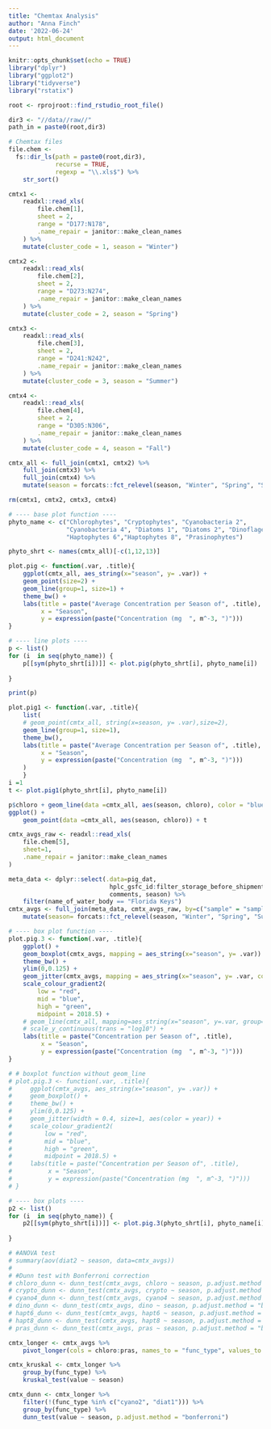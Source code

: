 ```yaml
---
title: "Chemtax Analysis"
author: "Anna Finch"
date: '2022-06-24'
output: html_document
---
```


```r
knitr::opts_chunk$set(echo = TRUE)
library("dplyr")
library("ggplot2")
library("tidyverse")
library("rstatix")

root <- rprojroot::find_rstudio_root_file()

```

```r
dir3 <- "//data//raw//"
path_in = paste0(root,dir3)

# Chemtax files
file.chem <-
  fs::dir_ls(path = paste0(root,dir3),
             recurse = TRUE,
             regexp = "\\.xls$") %>% 
    str_sort()
```


```r
cmtx1 <-
    readxl::read_xls(
        file.chem[1],
        sheet = 2,
        range = "D177:N178",
        .name_repair = janitor::make_clean_names
    ) %>%
    mutate(cluster_code = 1, season = "Winter")

cmtx2 <-
    readxl::read_xls(
        file.chem[2],
        sheet = 2,
        range = "D273:N274",
        .name_repair = janitor::make_clean_names
    ) %>%
    mutate(cluster_code = 2, season = "Spring")

cmtx3 <-
    readxl::read_xls(
        file.chem[3],
        sheet = 2,
        range = "D241:N242",
        .name_repair = janitor::make_clean_names
    ) %>%
    mutate(cluster_code = 3, season = "Summer")

cmtx4 <-
    readxl::read_xls(
        file.chem[4],
        sheet = 2,
        range = "D305:N306",
        .name_repair = janitor::make_clean_names
    ) %>%
    mutate(cluster_code = 4, season = "Fall")

cmtx_all <- full_join(cmtx1, cmtx2) %>%
    full_join(cmtx3) %>%
    full_join(cmtx4) %>%
    mutate(season = forcats::fct_relevel(season, "Winter", "Spring", "Summer", "Fall"))

rm(cmtx1, cmtx2, cmtx3, cmtx4)
```

```r
# ---- base plot function ----
phyto_name <- c("Chlorophytes", "Cryptophytes", "Cyanobacteria 2", 
                "Cyanobacteria 4", "Diatoms 1", "Diatoms 2", "Dinoflagellates",
                "Haptophytes 6","Haptophytes 8", "Prasinophytes")

phyto_shrt <- names(cmtx_all)[-c(1,12,13)]

plot.pig <- function(.var, .title){
    ggplot(cmtx_all, aes_string(x="season", y= .var)) +
    geom_point(size=2) +
    geom_line(group=1, size=1) +
    theme_bw() +
    labs(title = paste("Average Concentration per Season of", .title),
         x = "Season",
         y = expression(paste("Concentration (mg  ", m^-3, ")")))
}

# ---- line plots ----
p <- list()
for (i  in seq(phyto_name)) {
    p[[sym(phyto_shrt[i])]] <- plot.pig(phyto_shrt[i], phyto_name[i])
    
}

print(p)

plot.pig1 <- function(.var, .title){
    list(
    # geom_point(cmtx_all, string(x=season, y= .var),size=2),
    geom_line(group=1, size=1),
    theme_bw(),
    labs(title = paste("Average Concentration per Season of", .title),
         x = "Season",
         y = expression(paste("Concentration (mg  ", m^-3, ")")))
    )
    }
i =1
t <- plot.pig1(phyto_shrt[i], phyto_name[i])

p$chloro + geom_line(data =cmtx_all, aes(season, chloro), color = "blue")
ggplot() +
    geom_point(data =cmtx_all, aes(season, chloro)) + t
```

```r
cmtx_avgs_raw <- readxl::read_xls(
    file.chem[5],
    sheet=1,
    .name_repair = janitor::make_clean_names
)

meta_data <- dplyr::select(.data=pig_dat, 
                            hplc_gsfc_id:filter_storage_before_shipment_to_gfsc, 
                            comments, season) %>%
    filter(name_of_water_body == "Florida Keys")
cmtx_avgs <- full_join(meta_data, cmtx_avgs_raw, by=c("sample" = "sample_id")) %>%
    mutate(season= forcats::fct_relevel(season, "Winter", "Spring", "Summer", "Fall"))
```

```r
# ---- box plot function ----
plot.pig.3 <- function(.var, .title){
    ggplot() +
    geom_boxplot(cmtx_avgs, mapping = aes_string(x="season", y= .var)) +
    theme_bw() +
    ylim(0,0.125) +
    geom_jitter(cmtx_avgs, mapping = aes_string(x="season", y= .var, color="year"), width = 0.4, size=1) +
    scale_colour_gradient2(
        low = "red",
        mid = "blue",
        high = "green",
        midpoint = 2018.5) +
    # geom_line(cmtx_all, mapping=aes_string(x="season", y=.var, group=1)) +
    # scale_y_continuous(trans = "log10") +
    labs(title = paste("Concentration per Season of", .title),
         x = "Season",
         y = expression(paste("Concentration (mg  ", m^-3, ")")))
}

# # boxplot function without geom_line
# plot.pig.3 <- function(.var, .title){
#     ggplot(cmtx_avgs, aes_string(x="season", y= .var)) +
#     geom_boxplot() +
#     theme_bw() +
#     ylim(0,0.125) +
#     geom_jitter(width = 0.4, size=1, aes(color = year)) +
#     scale_colour_gradient2(
#         low = "red",
#         mid = "blue",
#         high = "green",
#         midpoint = 2018.5) +
#     labs(title = paste("Concentration per Season of", .title),
#          x = "Season",
#          y = expression(paste("Concentration (mg  ", m^-3, ")")))
# }

# ---- box plots ----
p2 <- list()
for (i  in seq(phyto_name)) {
    p2[[sym(phyto_shrt[i])]] <- plot.pig.3(phyto_shrt[i], phyto_name[i])
    
}

```

```r
# #ANOVA test
# summary(aov(diat2 ~ season, data=cmtx_avgs))
# 
# #Dunn test with Bonferroni correction
# chloro_dunn <- dunn_test(cmtx_avgs, chloro ~ season, p.adjust.method = "bonferroni")
# crypto_dunn <- dunn_test(cmtx_avgs, crypto ~ season, p.adjust.method = "bonferroni")
# cyano4_dunn <- dunn_test(cmtx_avgs, cyano4 ~ season, p.adjust.method = "bonferroni")
# dino_dunn <- dunn_test(cmtx_avgs, dino ~ season, p.adjust.method = "bonferroni")
# hapt6_dunn <- dunn_test(cmtx_avgs, hapt6 ~ season, p.adjust.method = "bonferroni")
# hapt8_dunn <- dunn_test(cmtx_avgs, hapt8 ~ season, p.adjust.method = "bonferroni")
# pras_dunn <- dunn_test(cmtx_avgs, pras ~ season, p.adjust.method = "bonferroni")

```

```r
cmtx_longer <- cmtx_avgs %>% 
    pivot_longer(cols = chloro:pras, names_to = "func_type", values_to = "value")

cmtx_kruskal <- cmtx_longer %>% 
    group_by(func_type) %>% 
    kruskal_test(value ~ season)

cmtx_dunn <- cmtx_longer %>%
    filter(!(func_type %in% c("cyano2", "diat1"))) %>% 
    group_by(func_type) %>%
    dunn_test(value ~ season, p.adjust.method = "bonferroni")

```